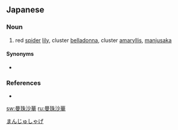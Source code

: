 ==Japanese==
{{ja-kanjitab|まん|しゅ|k2=じゅ|しゃ|け|k4=げ|yomi=on}}

===Noun===
{{ja-noun|まんじゅしゃげ}}
# red [[spider]] [[lily]], cluster [[belladonna]], cluster [[amaryllis]], [[manjusaka]]

====Synonyms====
* {{ja-r|彼岸花|ひがんばな}}

===References===
* {{R:Meikyo}}

[[Category:ja:Flowers|まんじゅしゃげ]]

[[sw:曼珠沙華]]
[[ru:曼珠沙華]]